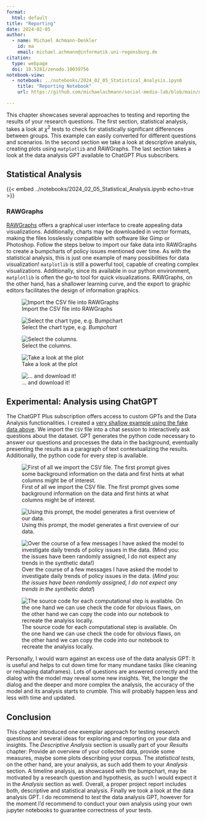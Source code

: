 ```yaml
---
format: 
  html: default
title: "Reporting"
date: 2024-02-05
author:
  - name: Michael Achmann-Denkler
    id: ma
    email: michael.achmann@informatik.uni-regensburg.de
citation:
  type: webpage
  doi: 10.5281/zenodo.10039756
notebook-view:
  - notebook: ../notebooks/2024_02_05_Statistical_Analysis.ipynb
    title: "Reporting Notebook"
    url: https://github.com/michaelachmann/social-media-lab/blob/main/notebooks/2024_02_05_Reporting.ipynb

---
```

This chapter showcases several approaches to testing and reporting the results of your research questions. The first section, statistical analysis, takes a look at $\chi^2$ tests to check for statistically significant differences between groups. This example can easily converted for different questions and scenarios. In the second section we take a look at descriptive analysis, creating plots using `matplotlib` and RAWGraphs. The last section takes a look at the data analysis GPT available to ChatGPT Plus subscribers.

## Statistical Analysis
{{< embed ../notebooks/2024_02_05_Statistical_Analysis.ipynb echo=true >}}

### RAWGraphs
[RAWGraphs](https://www.rawgraphs.io/) offers a graphical user interface to create appealing data visualizations. Additionally, charts may be downloaded in vector formats, making the files losslessly compatible with software like Gimp or Photoshop. Follow the steps below to import our fake data into RAWGraphs to create a bumpcharts of policy issues mentioned over time. As with the statistical analysis, this is just one example of many possibilities for data visualization! `matplotlib` is still a powerful tool, capable of creating complex visualizations. Additionally, since its available in our python environment, `matplotlib` is often the go-to tool for quick visualizations. RAWGraphs, on the other hand, has a shallower learning curve, and the export to graphic editors facilitates the design of information graphics. 

![Import the CSV file into RAWGraphs](../images/rawgraphs4.png)

![Select the chart type, e.g. *Bumpchart*](../images/rawgraphs3.png)

![Select the columns.](../images/rawgraphs2.png)

![Take a look at the plot](../images/fake-policy-issues)

![... and download it!](../images/rawgraphs1.png)


## Experimental: Analysis using ChatGPT
The ChatGPT Plus subscription offers access to custom GPTs and the Data Analysis functionalities. I created a [very shallow example using the fake data above](https://chat.openai.com/share/f5ce1293-ed8a-47c6-8258-8688fabc5894). We import the `CSV` file into a chat session to interactively ask questions about the dataset. GPT generates the python code necessary to answer our questions and processes the data in the background, eventually presenting the results as a paragraph of text contextualizing the results. Additionally, the python code for every step is available. 

![First of all we import the CSV file. The first prompt gives some background information on the data and first hints at what columns might be of interest.](../images/chatgpt-analysis-3.png)


![Using this prompt, the model generates a first overview of our data.](../images/chatgpt-analysis-2.png)


![Over the course of a few messages I have asked the model to investigate daily trends of policy issues in the data. (*Mind you: the issues have been randomly assigned, I do not expect any trends in the synthetic data!*)](../images/chatgpt-analysis-0.png)

![The source code for each computational step is available. On the one hand we can use check the code for obvious flaws, on the other hand we can copy the code into our notebook to recreate the analyiss locally.](../images/chatgpt-analysis-5.png)

Personally, I would warn against an excess use of the data analysis GPT: It is useful and helps to cut down time for many mundane tasks (like cleaning or reshaping dataframes). Lots of questions are answered correctly and the dialog with the model may reveal some new insights. Yet, the longer the dialog and the deeper and more complex the analysis, the accuracy of the model and its analysis starts to crumble. This will probably happen less and less with time and updated. 


## Conclusion
This chapter introduced one exemplar approach for testing research questions and several ideas for exploring and reporting on your data and insights. The *Descriptive Analysis* section is usually part of your *Results* chapter: Provide an overview of your collected data, provide some measures, maybe some plots describing your corpus. The *statistical tests*, on the other hand, are your analysis, as such add them to your *Analysis* section. A timeline analysis, as showcased with the bumpchart, may be motivated by a research question and hypothesis, as such I would expect it in the *Analysis* section as well. Overall, a proper project report includes both, descriptive and statistical analysis. Finally we took a look at the data analysis GPT. I do recommend to *test* the data analysis GPT, however for the moment I'd recommend to conduct your own analysis using your own jupyter notebooks to guarantee correctness of your tests.